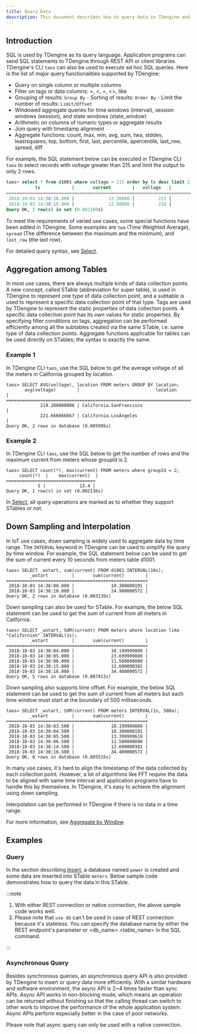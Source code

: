 ```yaml
---
title: Query Data
description: This document describes how to query data in TDengine and how to perform synchronous and asynchronous queries using client libraries.
---
```



## Introduction

SQL is used by TDengine as its query language. Application programs can send SQL statements to TDengine through REST API or client libraries. TDengine's CLI `taos` can also be used to execute ad hoc SQL queries. Here is the list of major query functionalities supported by TDengine:

- Query on single column or multiple columns
- Filter on tags or data columns: &gt;, &lt;, =, &lt;&gt;, like
- Grouping of results: `Group By` - Sorting of results: `Order By` - Limit the number of results: `Limit/Offset`
- Windowed aggregate queries for time windows (interval), session windows (session), and state windows (state_window) 
- Arithmetic on columns of numeric types or aggregate results
- Join query with timestamp alignment
- Aggregate functions: count, max, min, avg, sum, twa, stddev, leastsquares, top, bottom, first, last, percentile, apercentile, last_row, spread, diff

For example, the SQL statement below can be executed in TDengine CLI `taos` to select records with voltage greater than 215 and limit the output to only 2 rows.

```sql
taos> select * from d1001 where voltage > 215 order by ts desc limit 2;
           ts            |       current        |   voltage   |        phase         |
======================================================================================
 2018-10-03 14:38:16.800 |             12.30000 |         221 |              0.31000 |
 2018-10-03 14:38:15.000 |             12.60000 |         218 |              0.33000 |
Query OK, 2 row(s) in set (0.001100s)
```

To meet the requirements of varied use cases, some special functions have been added in TDengine. Some examples are `twa` (Time Weighted Average), `spread` (The difference between the maximum and the minimum), and `last_row` (the last row).

For detailed query syntax, see [Select](../../reference/taos-sql/select).

## Aggregation among Tables

In most use cases, there are always multiple kinds of data collection points. A new concept, called STable (abbreviation for super table), is used in TDengine to represent one type of data collection point, and a subtable is used to represent a specific data collection point of that type. Tags are used by TDengine to represent the static properties of data collection points. A specific data collection point has its own values for static properties. By specifying filter conditions on tags, aggregation can be performed efficiently among all the subtables created via the same STable, i.e. same type of data collection points. Aggregate functions applicable for tables can be used directly on STables; the syntax is exactly the same.

### Example 1

In TDengine CLI `taos`, use the SQL below to get the average voltage of all the meters in California grouped by location.

```
taos> SELECT AVG(voltage), location FROM meters GROUP BY location;
       avg(voltage)        |                             location                             |
===============================================================================================
             219.200000000 | California.SanFrancisco                                          |
             221.666666667 | California.LosAngeles                                            |
Query OK, 2 rows in database (0.005995s)
```

### Example 2

In TDengine CLI `taos`, use the SQL below to get the number of rows and the maximum current from meters whose groupId is 2.

```
taos> SELECT count(*), max(current) FROM meters where groupId = 2;
     count(*)  |    max(current)  |
==================================
            5 |             13.4 |
Query OK, 1 row(s) in set (0.002136s)
```

In [Select](../../reference/taos-sql/select), all query operations are marked as to whether they support STables or not.

## Down Sampling and Interpolation

In IoT use cases, down sampling is widely used to aggregate data by time range. The `INTERVAL` keyword in TDengine can be used to simplify the query by time window. For example, the SQL statement below can be used to get the sum of current every 10 seconds from meters table d1001.

```
taos> SELECT _wstart, sum(current) FROM d1001 INTERVAL(10s);
         _wstart         |       sum(current)        |
======================================================
 2018-10-03 14:38:00.000 |              10.300000191 |
 2018-10-03 14:38:10.000 |              24.900000572 |
Query OK, 2 rows in database (0.003139s)
```

Down sampling can also be used for STable. For example, the below SQL statement can be used to get the sum of current from all meters in California.

```
taos> SELECT _wstart, SUM(current) FROM meters where location like "California%" INTERVAL(1s);
         _wstart         |       sum(current)        |
======================================================
 2018-10-03 14:38:04.000 |              10.199999809 |
 2018-10-03 14:38:05.000 |              23.699999809 |
 2018-10-03 14:38:06.000 |              11.500000000 |
 2018-10-03 14:38:15.000 |              12.600000381 |
 2018-10-03 14:38:16.000 |              34.400000572 |
Query OK, 5 rows in database (0.007413s)
```

Down sampling also supports time offset. For example, the below SQL statement can be used to get the sum of current from all meters but each time window must start at the boundary of 500 milliseconds.

```
taos> SELECT _wstart, SUM(current) FROM meters INTERVAL(1s, 500a);
         _wstart         |       sum(current)        |
======================================================
 2018-10-03 14:38:03.500 |              10.199999809 |
 2018-10-03 14:38:04.500 |              10.300000191 |
 2018-10-03 14:38:05.500 |              13.399999619 |
 2018-10-03 14:38:06.500 |              11.500000000 |
 2018-10-03 14:38:14.500 |              12.600000381 |
 2018-10-03 14:38:16.500 |              34.400000572 |
Query OK, 6 rows in database (0.005515s)
```

In many use cases, it's hard to align the timestamp of the data collected by each collection point. However, a lot of algorithms like FFT require the data to be aligned with same time interval and application programs have to handle this by themselves. In TDengine, it's easy to achieve the alignment using down sampling.

Interpolation can be performed in TDengine if there is no data in a time range.

For more information, see [Aggregate by Window](../../reference/taos-sql/distinguished).

## Examples

### Query

In the section describing [Insert](../insert-data/sql-writing), a database named `power` is created and some data are inserted into STable `meters`. Below sample code demonstrates how to query the data in this STable.

<Tabs defaultValue="java" groupId="lang">
  <TabItem label="Java" value="java">
    <JavaQuery />
  </TabItem>
  <TabItem label="Python" value="python">
    <PyQuery />
  </TabItem>
  <TabItem label="Go" value="go">
    <GoQuery />
  </TabItem>
  <TabItem label="Rust" value="rust">
    <RustQuery />
  </TabItem>
  <TabItem label="Node.js" value="nodejs">
    <NodeQuery />
  </TabItem>
  <TabItem label="C#" value="csharp">
    <CsQuery />
  </TabItem>
  <TabItem label="C" value="c">
    <CQuery />
  </TabItem>
  <TabItem label="PHP" value="php">
    <PhpQuery />
  </TabItem>
</Tabs>

:::note

1. With either REST connection or native connection, the above sample code works well.
2. Please note that `use db` can't be used in case of REST connection because it's stateless. You can specify the database name by either the REST endpoint's parameter or &lt;db_name&gt;.&lt;table_name&gt; in the SQL command.

:::

### Asynchronous Query

Besides synchronous queries, an asynchronous query API is also provided by TDengine to insert or query data more efficiently. With a similar hardware and software environment, the async API is 2~4 times faster than sync APIs. Async API works in non-blocking mode, which means an operation can be returned without finishing so that the calling thread can switch to other work to improve the performance of the whole application system. Async APIs perform especially better in the case of poor networks.

Please note that async query can only be used with a native connection.

<Tabs defaultValue="python" groupId="lang">
  <TabItem label="Python" value="python">
    <PyAsync />
  </TabItem>
  <TabItem label="C" value="c">
    <CAsync />
  </TabItem>
</Tabs>
